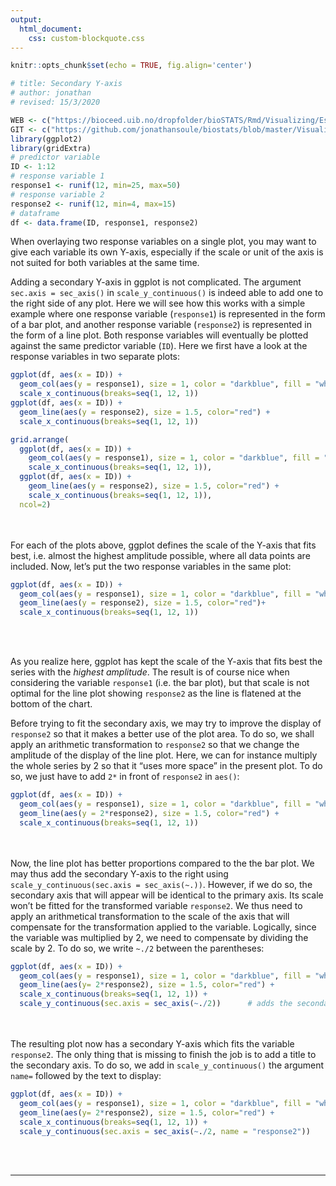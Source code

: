 ```yaml
---
output:
  html_document:
    css: custom-blockquote.css
--- 
```


```r
knitr::opts_chunk$set(echo = TRUE, fig.align='center')

# title: Secondary Y-axis
# author: jonathan
# revised: 15/3/2020 

WEB <- c("https://bioceed.uib.no/dropfolder/bioSTATS/Rmd/Visualizing/Essential/secondary-y-axis.html")
GIT <- c("https://github.com/jonathansoule/biostats/blob/master/Visualizing/Essential/secondary-y-axis.Rmd")
library(ggplot2)
library(gridExtra)
# predictor variable
ID <- 1:12
# response variable 1
response1 <- runif(12, min=25, max=50)
# response variable 2
response2 <- runif(12, min=4, max=15)
# dataframe
df <- data.frame(ID, response1, response2)
```
When overlaying two response variables on a single plot, you may want to give each variable its own Y-axis, especially if the scale or unit of the axis is not suited for both variables at the same time.

Adding a secondary Y-axis in ggplot is not complicated. The argument `sec.axis = sec_axis()` in `scale_y_continuous()` is indeed able to add one to the right side of any plot. Here we will see how this works with a simple example where one response variable (`response1`) is represented in the form of a bar plot, and another response variable (`response2`) is represented in the form of a line plot. Both response variables will eventually be plotted against the same predictor variable (`ID`). Here we first have a look at the response variables in two separate plots:
```r
ggplot(df, aes(x = ID)) +                                                        # bar plot - response1 vs. ID
  geom_col(aes(y = response1), size = 1, color = "darkblue", fill = "white") +
  scale_x_continuous(breaks=seq(1, 12, 1))
ggplot(df, aes(x = ID)) +                                                        # line plot - response2 vs. ID
  geom_line(aes(y = response2), size = 1.5, color="red") +
  scale_x_continuous(breaks=seq(1, 12, 1))
```
```r
grid.arrange(
  ggplot(df, aes(x = ID)) +                                                      # bar plot - response1 vs. ID
    geom_col(aes(y = response1), size = 1, color = "darkblue", fill = "white") +
    scale_x_continuous(breaks=seq(1, 12, 1)),
  ggplot(df, aes(x = ID)) +                                                      # line plot - response2 vs. ID
    geom_line(aes(y = response2), size = 1.5, color="red") +
    scale_x_continuous(breaks=seq(1, 12, 1)),
  ncol=2)
```
<br/><br/>
For each of the plots above, ggplot defines the scale of the Y-axis that fits best, i.e. almost the highest amplitude possible, where all data points are included. Now, let's put the two response variables in the same plot:
```r
ggplot(df, aes(x = ID)) + 
  geom_col(aes(y = response1), size = 1, color = "darkblue", fill = "white") +   # bar plot - response1 vs. ID
  geom_line(aes(y = response2), size = 1.5, color="red")+                        # line plot - response2 vs. ID
  scale_x_continuous(breaks=seq(1, 12, 1))
```
<br/><br/>

As you realize here, ggplot has kept the scale of the Y-axis that fits best the series with the *highest amplitude*. The result is of course nice when considering the variable `response1` (i.e. the bar plot), but that scale is not optimal for the line plot showing `response2` as the line is flatened at the bottom of the chart.

Before trying to fit the secondary axis, we may try to improve the display of `response2` so that it makes a better use of the plot area. To do so, we shall apply an arithmetic transformation to `response2` so that we change the amplitude of the display of the line plot. Here, we can for instance multiply the whole series by 2 so that it "uses more space" in the present plot. To do so, we just have to add `2*` in front of `response2` in `aes()`:
```r
ggplot(df, aes(x = ID)) + 
  geom_col(aes(y = response1), size = 1, color = "darkblue", fill = "white") +
  geom_line(aes(y = 2*response2), size = 1.5, color="red") +
  scale_x_continuous(breaks=seq(1, 12, 1))
```
<br/><br/>
Now, the line plot has better proportions compared to the the bar plot. We may thus add the secondary Y-axis to the right using `scale_y_continuous(sec.axis = sec_axis(~.))`. However, if we do so, the secondary axis that will appear will be identical to the primary axis. Its scale won't be fitted for the transformed variable `response2`. We thus need to apply an arithmetical transformation to the scale of the axis that will compensate for the transformation applied to the variable. Logically, since the variable was multiplied by 2, we need to compensate by dividing the scale by 2. To do so, we write `~./2` between the parentheses:
```r
ggplot(df, aes(x = ID)) + 
  geom_col(aes(y = response1), size = 1, color = "darkblue", fill = "white") +
  geom_line(aes(y= 2*response2), size = 1.5, color="red") +
  scale_x_continuous(breaks=seq(1, 12, 1)) +
  scale_y_continuous(sec.axis = sec_axis(~./2))      # adds the secondary Y-axis
```
<br/><br/>
The resulting plot now has a secondary Y-axis which fits the variable `response2`. The only thing that is missing to finish the job is to add a title to the secondary axis. To do so, we add in `scale_y_continuous()` the argument `name=` followed by the text to display:

```r
ggplot(df, aes(x = ID)) + 
  geom_col(aes(y = response1), size = 1, color = "darkblue", fill = "white") +
  geom_line(aes(y= 2*response2), size = 1.5, color="red") +
  scale_x_continuous(breaks=seq(1, 12, 1)) +
  scale_y_continuous(sec.axis = sec_axis(~./2, name = "response2"))
```
<br/><br/>

***
<!-- UNCOMMENT TO ACTIVATE
Get the Rmarkdown file corresponding to this page on [GitHub](`r GIT`){target="_blank"}.
-->
